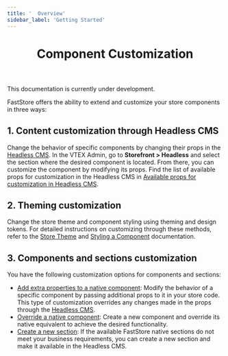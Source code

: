 ```yaml
---
title: '  Overview'
sidebar_label: 'Getting Started'
---
```



<header>

# Component Customization

</header>

<Callout type="warning" emoji="⚠️">
This documentation is currently under development.
</Callout>

FastStore offers the ability to extend and customize your store components in three ways:

## 1. Content customization through Headless CMS

Change the behavior of specific components by changing their props in the [Headless CMS](/tbd). 
In the VTEX Admin, go to **Storefront > Headless** and select the section where the desired component is located. 
From there, you can customize the component by modifying its props. Find the list of available props for customization in the Headless CMS in [Available props for customization in Headless CMS]().

## 2. Theming customization
Change the store theme and component styling using theming and design tokens. For detailed instructions on customizing through these methods, refer to the [Store Theme]() and [Styling a Component]() documentation.

## 3. Components and sections customization

You have the following customization options for components and sections:
- [Add extra properties to a native component](/docs/component-customization/adding-extra-properties-to-a-native-component): Modify the behavior of a specific component by passing additional props to it in your store code. This type of customization overrides any changes made in the props through the [Headless CMS](/tbd).
- [Override a native component](/docs/component-customization/overriding-a-native-component): Create a new component and override its native equivalent to achieve the desired functionality.
- [Create a new section](/docs/component-customization/creating-a-new-section): If the available FastStore native sections do not meet your business requirements, you can create a new section and make it available in the Headless CMS.


